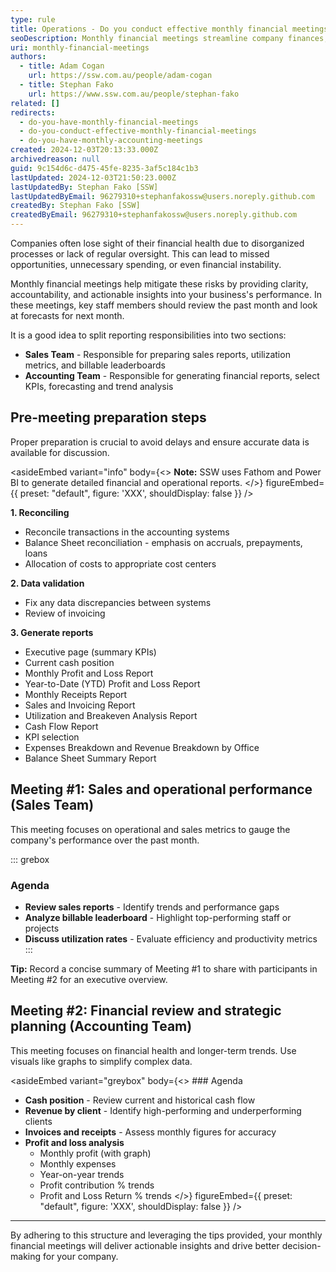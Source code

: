 ```yaml
---
type: rule
title: Operations - Do you conduct effective monthly financial meetings?
seoDescription: Monthly financial meetings streamline company finances, ensuring transparency and informed decision-making with sales reports, cash position insights, and revenue trends.
uri: monthly-financial-meetings
authors:
  - title: Adam Cogan
    url: https://ssw.com.au/people/adam-cogan
  - title: Stephan Fako
    url: https://www.ssw.com.au/people/stephan-fako
related: []
redirects:
  - do-you-have-monthly-financial-meetings
  - do-you-conduct-effective-monthly-financial-meetings
  - do-you-have-monthly-accounting-meetings
created: 2024-12-03T20:13:33.000Z
archivedreason: null
guid: 9c154d6c-d475-45fe-8235-3af5c184c1b3
lastUpdated: 2024-12-03T21:50:23.000Z
lastUpdatedBy: Stephan Fako [SSW]
lastUpdatedByEmail: 96279310+stephanfakossw@users.noreply.github.com
createdBy: Stephan Fako [SSW]
createdByEmail: 96279310+stephanfakossw@users.noreply.github.com
---
```


Companies often lose sight of their financial health due to disorganized processes or lack of regular oversight. This can lead to missed opportunities, unnecessary spending, or even financial instability.

Monthly financial meetings help mitigate these risks by providing clarity, accountability, and actionable insights into your business's performance.
In these meetings, key staff members should review the past month and look at forecasts for next month.

It is a good idea to split reporting responsibilities into two sections:

* **Sales Team** - Responsible for preparing sales reports, utilization metrics, and billable leaderboards
* **Accounting Team** - Responsible for generating financial reports, select KPIs, forecasting and trend analysis

## Pre-meeting preparation steps

Proper preparation is crucial to avoid delays and ensure accurate data is available for discussion.

<asideEmbed
  variant="info"
  body={<>
    **Note:** SSW uses Fathom and Power BI to generate detailed financial and operational reports.
  </>}
  figureEmbed={{
    preset: "default",
    figure: 'XXX',
    shouldDisplay: false
  }}
/>

**1. Reconciling**

* Reconcile transactions in the accounting systems
* Balance Sheet reconciliation - emphasis on accruals, prepayments, loans
* Allocation of costs to appropriate cost centers

**2. Data validation**

* Fix any data discrepancies between systems
* Review of invoicing

**3. Generate reports**

* Executive page (summary KPIs)
* Current cash position
* Monthly Profit and Loss Report
* Year-to-Date (YTD) Profit and Loss Report
* Monthly Receipts Report
* Sales and Invoicing Report
* Utilization and Breakeven Analysis Report
* Cash Flow Report
* KPI selection
* Expenses Breakdown and Revenue Breakdown by Office
* Balance Sheet Summary Report

## Meeting #1: Sales and operational performance (Sales Team)

This meeting focuses on operational and sales metrics to gauge the company's performance over the past month.

::: grebox
### Agenda

* **Review sales reports** - Identify trends and performance gaps
* **Analyze billable leaderboard** - Highlight top-performing staff or projects
* **Discuss utilization rates** - Evaluate efficiency and productivity metrics
:::

**Tip:** Record a concise summary of Meeting #1 to share with participants in Meeting #2 for an executive overview.

## Meeting #2: Financial review and strategic planning (Accounting Team)

This meeting focuses on financial health and longer-term trends. Use visuals like graphs to simplify complex data.

<asideEmbed
  variant="greybox"
  body={<>
    ### Agenda

* **Cash position** - Review current and historical cash flow
* **Revenue by client** - Identify high-performing and underperforming clients
* **Invoices and receipts** - Assess monthly figures for accuracy
* **Profit and loss analysis**
  * Monthly profit (with graph)
  * Monthly expenses
  * Year-on-year trends
  * Profit contribution % trends
  * Profit and Loss Return % trends
  </>}
  figureEmbed={{
    preset: "default",
    figure: 'XXX',
    shouldDisplay: false
  }}
/>

---

By adhering to this structure and leveraging the tips provided, your monthly financial meetings will deliver actionable insights and drive better decision-making for your company.
